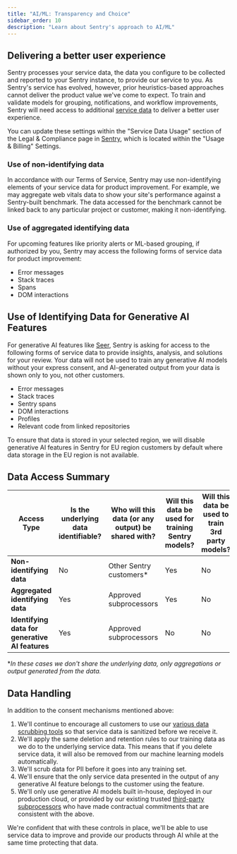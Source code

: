 ```yaml
---
title: "AI/ML: Transparency and Choice"
sidebar_order: 10
description: "Learn about Sentry's approach to AI/ML"
---
```


## Delivering a better user experience

Sentry processes your service data, the data you configure to be collected and reported to your Sentry instance, to provide our service to you. As Sentry's service has evolved, however, prior heuristics-based approaches cannot deliver the product value we've come to expect. To train and validate models for grouping, notifications, and workflow improvements, Sentry will need access to additional [service data](https://blog.sentry.io/terms-of-service-update/) to deliver a better user experience.

You can update these settings within the "Service Data Usage" section of the Legal & Compliance page in [Sentry](https://sentry.io/orgredirect/organizations/:orgslug/settings/legal/), which is located within the "Usage & Billing" Settings.

### Use of non-identifying data

In accordance with our Terms of Service, Sentry may use non-identifying elements of your service data for product improvement. For example, we may aggregate web vitals data to show your site's performance against a Sentry-built benchmark. The data accessed for the benchmark cannot be linked back to any particular project or customer, making it non-identifying.

### Use of aggregated identifying data

For upcoming features like priority alerts or ML-based grouping, if authorized by you, Sentry may access the following forms of service data for product improvement:

- Error messages
- Stack traces
- Spans
- DOM interactions

## Use of Identifying Data for Generative AI Features

For generative AI features like [Seer](/product/issues/issue-details/sentry-seer/), Sentry is asking for access to the following forms of service data to provide insights, analysis, and solutions for your review. Your data will not be used to train any generative AI models without your express consent, and AI-generated output from your data is shown only to you, not other customers.

- Error messages
- Stack traces
- Sentry spans
- DOM interactions
- Profiles
- Relevant code from linked repositories

To ensure that data is stored in your selected region, we will disable generative AI features in Sentry for EU region customers by default where data storage in the EU region is not available.

## Data Access Summary

| **Access Type**                                 | **Is the underlying data identifiable?** | **Who will this data (or any output) be shared with?** | **Will this data be used for training Sentry models?** | **Will this data be used to train 3rd party models?** |
|-------------------------------------------------|------------------------------------------|--------------------------------------------------------|--------------------------------------------------------|-------------------------------------------------------|
| **Non-identifying data**                        | No                                       | Other Sentry customers*                                | Yes                                                    | No                                                    |
| **Aggregated identifying data**                 | Yes                                      | Approved subprocessors                                 | Yes                                                    | No                                                    |
| **Identifying data for generative AI features** | Yes                                      | Approved subprocessors                                 | No                                                     | No                                                    |


**In these cases we don't share the underlying data, only aggregations or output generated from the data.*

## Data Handling

In addition to the consent mechanisms mentioned above:

1. We'll continue to encourage all customers to use our [various data scrubbing tools](https://docs.sentry.io/product/data-management-settings/scrubbing/) so that service data is sanitized before we receive it.
2. We'll apply the same deletion and retention rules to our training data as we do to the underlying service data. This means that if you delete service data, it will also be removed from our machine learning models automatically.
3. We'll scrub data for PII before it goes into any training set.
4. We'll ensure that the only service data presented in the output of any generative AI feature belongs to the customer using the feature.
5. We'll only use generative AI models built in-house, deployed in our production cloud, or provided by our existing trusted [third-party subprocessors](https://sentry.io/legal/subprocessors/) who have made contractual commitments that are consistent with the above.

We're confident that with these controls in place, we'll be able to use service data to improve and provide our products through AI while at the same time protecting that data.
